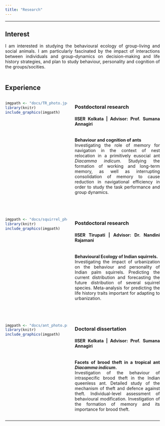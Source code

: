 ---
title: "Research"
---

<style>
body {
text-align: justify}
</style>

----

## Interest

I am interested in studying the behavioural ecology of group-living and social animals. I am particularly fascinated by the impact of interactions between individuals and group-dynamics on decision-making and life history strategies, and plan to study behaviour, personality and cognition of the groups/socities.<br><br>

## Experience  

:::: {style="display: flex;"} 

::: {.column width="40%"}
```{r, echo=F, out.width="100%", fig.align='center'}
imgpath <- "docs/TR_photo.jpg"
library(knitr)
include_graphics(imgpath)
```
:::

::: {.column width="5%"}
:::

::: {.column width="55%"}
### Postdoctoral research 
#### IISER Kolkata | Advisor: Prof. Sumana Annagiri
<br>
**Behaviour and cognition of ants**  
Investigating the role of memory for navigation in the context of nest relocation in a primitively eusocial ant *Diacamma indicum*. Studying the formation of working and long-term memory, as well as interrupting consolidation of memory to cause reduction in navigational efficiency in order to study the task performance and group dynamics.
:::

::::

<br>

:::: {style="display: flex;"} 

::: {.column width="40%"}
```{r, echo=F, out.width="100%", fig.align='center'}
imgpath <- "docs/squirrel_photo.png"
library(knitr)
include_graphics(imgpath)
```
:::

::: {.column width="5%"}
:::

::: {.column width="55%"}
### Postdoctoral research 
#### IISER Tirupati | Advisor: Dr. Nandini Rajamani
<br>
**Behavioural Ecology of Indian squirrels.**  
Investigating the impact of urbanization on the behaviour and personality of Indian palm squirrels. Predicting the current distribution and forecasting the future distribution of several squirrel species. Meta-analysis for predicting the life history traits important for adapting to urbanization.
:::

::::

<br>

:::: {style="display: flex;"} 

::: {.column width="40%"}
```{r, echo=F, out.width="100%", fig.align='center'}
imgpath <- "docs/ant_photo.png"
library(knitr)
include_graphics(imgpath)
```
:::

::: {.column width="5%"}
:::

::: {.column width="55%"}
### Doctoral dissertation
#### IISER Kolkata | Advisor: Prof. Sumana Annagiri
<br>
**Facets of brood theft in a tropical ant *Diacamma indicum*.**  
Investigation of the behaviour of intraspecific brood theft in the Indian queenless ant. Detailed study of the mechanism of theft and defence against theft. Individual-level assessment of behavioural modification. Investigation of the formation of memory and its importance for brood theft.
:::

::::
----